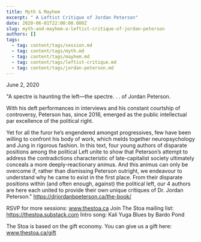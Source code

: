 ```yaml
---
title: Myth & Mayhem
excerpt: " A Leftist Critique of Jordan Peterson"
date: 2020-06-01T22:00:00.000Z
slug: myth-and-mayhem-a-leftist-critique-of-jordan-peterson
authors: []
tags:
  - tag: content/tags/session.md
  - tag: content/tags/myth.md
  - tag: content/tags/mayhem.md
  - tag: content/tags/leftist-critique.md
  - tag: content/tags/jordan-peterson.md
---
```


June 2, 2020  

"A spectre is haunting the left—the spectre. . . of Jordan Peterson.

With his deft performances in interviews and his constant courtship of controversy, Peterson has, since 2016, emerged as the public intellectual par excellence of the political right.

Yet for all the furor he’s engendered amongst progressives, few have been willing to confront his body of work, which melds together neuropsychology and Jung in rigorous fashion. In this text, four young authors of disparate positions among the political Left unite to show that Peterson’s attempt to address the contradictions characteristic of late-capitalist society ultimately conceals a more deeply-reactionary animus. And this animus can only be overcome if, rather than dismissing Peterson outright, we endeavour to understand why he came to exist in the first place. From their disparate positions within (and often enough, against) the political left, our 4 authors are here each united to provide their own unique critiques of Dr. Jordan Peterson." https://drjordanbpeterson.ca/the-book/

RSVP for more sessions: www.thestoa.ca
Join The Stoa mailing list: https://thestoa.substack.com
Intro song: Kali Yuga Blues by Bardo Pond

The Stoa is based on the gift economy. You can give us a gift here: www.thestoa.ca/gift

